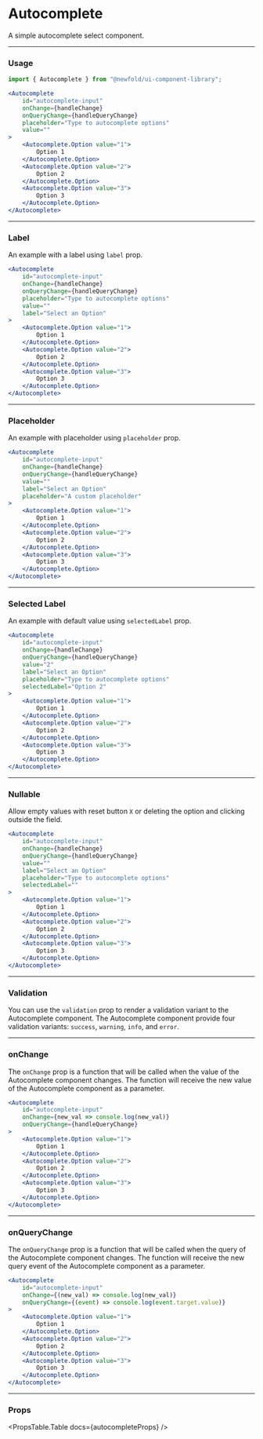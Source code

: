 
# Autocomplete
A simple autocomplete select component.

<NewfoldRoot>
    <AutocompleteDemo />
</NewfoldRoot>

---
### Usage
```jsx
import { Autocomplete } from "@newfold/ui-component-library";

<Autocomplete
    id="autocomplete-input"
    onChange={handleChange}
    onQueryChange={handleQueryChange}
    placeholder="Type to autocomplete options"
    value=""
>
    <Autocomplete.Option value="1">
        Option 1
    </Autocomplete.Option>
    <Autocomplete.Option value="2">
        Option 2
    </Autocomplete.Option>
    <Autocomplete.Option value="3">
        Option 3
    </Autocomplete.Option>
</Autocomplete>
```

---
### Label
An example with a label using `label` prop.

<NewfoldRoot>
    <AutocompleteDemo label="Select an Option"/>
</NewfoldRoot>

```jsx
<Autocomplete
    id="autocomplete-input"
    onChange={handleChange}
    onQueryChange={handleQueryChange}
    placeholder="Type to autocomplete options"
    value=""
    label="Select an Option"
>
    <Autocomplete.Option value="1">
        Option 1
    </Autocomplete.Option>
    <Autocomplete.Option value="2">
        Option 2
    </Autocomplete.Option>
    <Autocomplete.Option value="3">
        Option 3
    </Autocomplete.Option>
</Autocomplete>
```

---
### Placeholder
An example with placeholder using `placeholder` prop.

<NewfoldRoot>
    <AutocompleteDemo 
        label="Select an Option"
        placeholder="A custom placeholder"
    />
</NewfoldRoot>

```jsx
<Autocomplete
    id="autocomplete-input"
    onChange={handleChange}
    onQueryChange={handleQueryChange}
    value=""
    label="Select an Option"
    placeholder="A custom placeholder"
>
    <Autocomplete.Option value="1">
        Option 1
    </Autocomplete.Option>
    <Autocomplete.Option value="2">
        Option 2
    </Autocomplete.Option>
    <Autocomplete.Option value="3">
        Option 3
    </Autocomplete.Option>
</Autocomplete>
```

---
### Selected Label
An example with default value using `selectedLabel` prop.

<NewfoldRoot>
    <AutocompleteDemo 
        label="Select an Option"
        placeholder="A custom placeholder"
        selectedLabel="Option 2"
        value="2"
    />
</NewfoldRoot>

```jsx
<Autocomplete
    id="autocomplete-input"
    onChange={handleChange}
    onQueryChange={handleQueryChange}
    value="2"
    label="Select an Option"
    placeholder="Type to autocomplete options"
    selectedLabel="Option 2"
>
    <Autocomplete.Option value="1">
        Option 1
    </Autocomplete.Option>
    <Autocomplete.Option value="2">
        Option 2
    </Autocomplete.Option>
    <Autocomplete.Option value="3">
        Option 3
    </Autocomplete.Option>
</Autocomplete>
```

---
### Nullable
Allow empty values with reset button `X` or deleting the option and clicking outside the field.

<NewfoldRoot>
    <AutocompleteDemo 
        label="Select an Option"
        placeholder="Type to autocomplete options"
        nullable={true}
    />
</NewfoldRoot>

```jsx
<Autocomplete
    id="autocomplete-input"
    onChange={handleChange}
    onQueryChange={handleQueryChange}
    value=""
    label="Select an Option"
    placeholder="Type to autocomplete options"
    selectedLabel=""
>
    <Autocomplete.Option value="1">
        Option 1
    </Autocomplete.Option>
    <Autocomplete.Option value="2">
        Option 2
    </Autocomplete.Option>
    <Autocomplete.Option value="3">
        Option 3
    </Autocomplete.Option>
</Autocomplete>
```

---
### Validation
You can use the `validation` prop to render a validation variant to the Autocomplete component.
The Autocomplete component provide four validation variants: `success`, `warning`, `info`, and `error`.
<AutocompleteValidationVariants />

---
### onChange
The `onChange` prop is a function that will be called when the value of the Autocomplete component changes.
The function will receive the new value of the Autocomplete component as a parameter.

```jsx
<Autocomplete
    id="autocomplete-input"
    onChange={new_val => console.log(new_val)}
    onQueryChange={handleQueryChange}
>
    <Autocomplete.Option value="1">
        Option 1
    </Autocomplete.Option>
    <Autocomplete.Option value="2">
        Option 2
    </Autocomplete.Option>
    <Autocomplete.Option value="3">
        Option 3
    </Autocomplete.Option>
</Autocomplete>
```

---
### onQueryChange
The `onQueryChange` prop is a function that will be called when the query of the Autocomplete component changes.
The function will receive the new query event of the Autocomplete component as a parameter.

```jsx
<Autocomplete
    id="autocomplete-input"
    onChange={(new_val) => console.log(new_val)}
    onQueryChange={(event) => console.log(event.target.value)}
>
    <Autocomplete.Option value="1">
        Option 1
    </Autocomplete.Option>
    <Autocomplete.Option value="2">
        Option 2
    </Autocomplete.Option>
    <Autocomplete.Option value="3">
        Option 3
    </Autocomplete.Option>
</Autocomplete>
```

---
### Props
<PropsTable.Table docs={autocompleteProps} />
